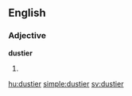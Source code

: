 ==English==

===Adjective===
'''dustier'''

# {{comparative of|dusty}}

[[hu:dustier]]
[[simple:dustier]]
[[sv:dustier]]